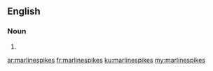==English==

===Noun===
{{head|en}}

# {{plural of|marlinespike}}

[[ar:marlinespikes]]
[[fr:marlinespikes]]
[[ku:marlinespikes]]
[[my:marlinespikes]]